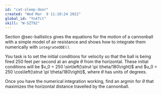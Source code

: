 ```yaml
---
id: "cat-sleep-door"
created: "Wed Mar  9 11:10:24 2022"
global_id: "Yn47ct"
skill: "W-5ZT92"
---
```



Section @sec-ballistics gives the equations for the motion of a cannonball with a simple model of air resistance and shows how to integrate them numerically with `integrateODE()`.

You task is to set the initial conditions for velocity so that the ball is being fired 250 feet per second at an angle $\theta$ from the horizontal. These initial conditions will be
$v_0 = 250 \sin\left(\strut \pi \theta/180\right)$ and
$u_0 = 250 \cos\left(\strut \pi \theta/180\right)$, where $\theta$ has units of degrees.  


Once you have the numerical integration working, find an argmin for $\theta$ that maximizes the horizontal distance travelled by the cannonball. 
